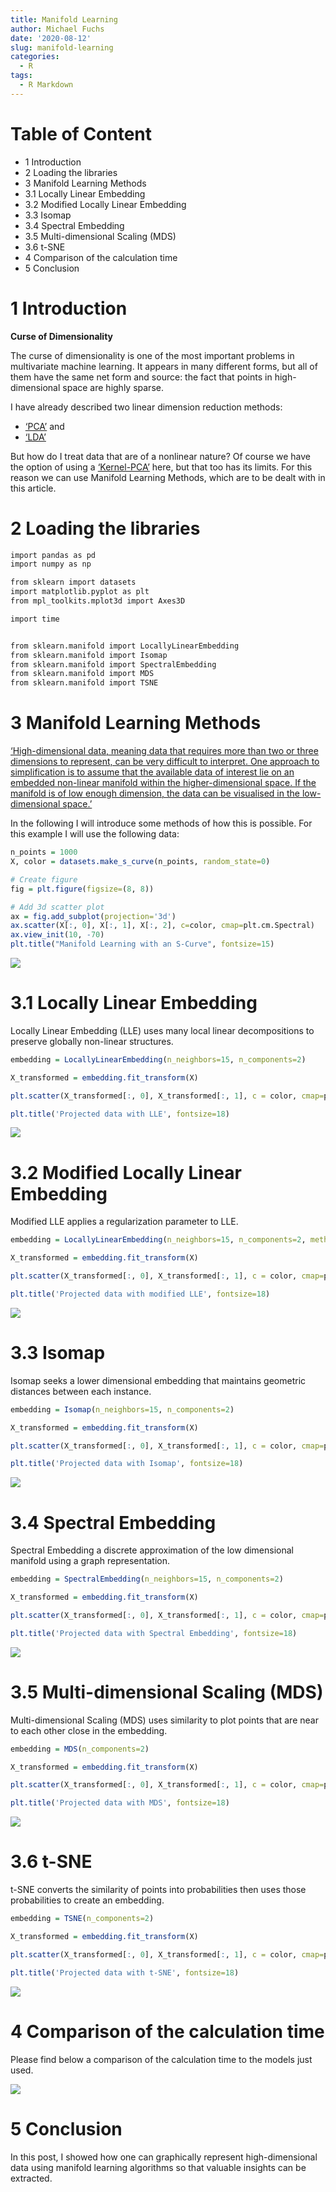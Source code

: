 ```yaml
---
title: Manifold Learning
author: Michael Fuchs
date: '2020-08-12'
slug: manifold-learning
categories:
  - R
tags:
  - R Markdown
---
```




# Table of Content

+ 1 Introduction
+ 2 Loading the libraries
+ 3 Manifold Learning Methods
+ 3.1 Locally Linear Embedding
+ 3.2 Modified Locally Linear Embedding
+ 3.3 Isomap
+ 3.4 Spectral Embedding
+ 3.5 Multi-dimensional Scaling (MDS)
+ 3.6 t-SNE
+ 4 Comparison of the calculation time
+ 5 Conclusion


# 1 Introduction


**Curse of Dimensionality**

The curse of dimensionality is one of the most important problems in multivariate machine learning. It appears in many different forms, but all of them have the same net form and source: the fact that points in high-dimensional space are highly sparse.


I have already described two linear dimension reduction methods:

+ ['PCA']('https://michael-fuchs-python.netlify.app/2020/07/22/principal-component-analysis-pca/') and 
+ ['LDA']('https://michael-fuchs-python.netlify.app/2020/08/07/linear-discriminant-analysis-lda/')

But how do I treat data that are of a nonlinear nature?
Of course we have the option of using a ['Kernel-PCA']('https://michael-fuchs-python.netlify.app/2020/07/22/principal-component-analysis-pca/') here, but that too has its limits.
For this reason we can use Manifold Learning Methods, which are to be dealt with in this article.



# 2 Loading the libraries


```r
import pandas as pd
import numpy as np

from sklearn import datasets
import matplotlib.pyplot as plt
from mpl_toolkits.mplot3d import Axes3D

import time


from sklearn.manifold import LocallyLinearEmbedding
from sklearn.manifold import Isomap
from sklearn.manifold import SpectralEmbedding
from sklearn.manifold import MDS
from sklearn.manifold import TSNE
```




# 3 Manifold Learning Methods

['High-dimensional data, meaning data that requires more than two or three dimensions to represent, can be very difficult to interpret. One approach to simplification is to assume that the available data of interest lie on an embedded non-linear manifold within the higher-dimensional space. If the manifold is of low enough dimension, the data can be visualised in the low-dimensional space.']('https://en.wikipedia.org/wiki/Nonlinear_dimensionality_reduction')


In the following I will introduce some methods of how this is possible.
For this example I will use the following data:


```r
n_points = 1000
X, color = datasets.make_s_curve(n_points, random_state=0)

# Create figure
fig = plt.figure(figsize=(8, 8))

# Add 3d scatter plot
ax = fig.add_subplot(projection='3d')
ax.scatter(X[:, 0], X[:, 1], X[:, 2], c=color, cmap=plt.cm.Spectral)
ax.view_init(10, -70)
plt.title("Manifold Learning with an S-Curve", fontsize=15)
```

![](/post/2020-08-12-manifold-learning_files/p59p1.png)


# 3.1 Locally Linear Embedding

Locally Linear Embedding (LLE) uses many local linear decompositions to preserve globally non-linear structures.

```r
embedding = LocallyLinearEmbedding(n_neighbors=15, n_components=2)

X_transformed = embedding.fit_transform(X)
```

```r
plt.scatter(X_transformed[:, 0], X_transformed[:, 1], c = color, cmap=plt.cm.Spectral)

plt.title('Projected data with LLE', fontsize=18)
```

![](/post/2020-08-12-manifold-learning_files/p59p2.png)


# 3.2 Modified Locally Linear Embedding

Modified LLE applies a regularization parameter to LLE.


```r
embedding = LocallyLinearEmbedding(n_neighbors=15, n_components=2, method='modified')

X_transformed = embedding.fit_transform(X)
```

```r
plt.scatter(X_transformed[:, 0], X_transformed[:, 1], c = color, cmap=plt.cm.Spectral)

plt.title('Projected data with modified LLE', fontsize=18)
```

![](/post/2020-08-12-manifold-learning_files/p59p3.png)


# 3.3 Isomap

Isomap seeks a lower dimensional embedding that maintains geometric distances between each instance.


```r
embedding = Isomap(n_neighbors=15, n_components=2)

X_transformed = embedding.fit_transform(X)
```

```r
plt.scatter(X_transformed[:, 0], X_transformed[:, 1], c = color, cmap=plt.cm.Spectral)

plt.title('Projected data with Isomap', fontsize=18)
```

![](/post/2020-08-12-manifold-learning_files/p59p4.png)


# 3.4 Spectral Embedding

Spectral Embedding a discrete approximation of the low dimensional manifold using a graph representation.

```r
embedding = SpectralEmbedding(n_neighbors=15, n_components=2)

X_transformed = embedding.fit_transform(X)
```

```r
plt.scatter(X_transformed[:, 0], X_transformed[:, 1], c = color, cmap=plt.cm.Spectral)

plt.title('Projected data with Spectral Embedding', fontsize=18)
```

![](/post/2020-08-12-manifold-learning_files/p59p5.png)


# 3.5 Multi-dimensional Scaling (MDS)

Multi-dimensional Scaling (MDS) uses similarity to plot points that are near to each other close in the embedding.


```r
embedding = MDS(n_components=2)

X_transformed = embedding.fit_transform(X)
```

```r
plt.scatter(X_transformed[:, 0], X_transformed[:, 1], c = color, cmap=plt.cm.Spectral)

plt.title('Projected data with MDS', fontsize=18)
```

![](/post/2020-08-12-manifold-learning_files/p59p6.png)


# 3.6 t-SNE

t-SNE converts the similarity of points into probabilities then uses those probabilities to create an embedding.

```r
embedding = TSNE(n_components=2)

X_transformed = embedding.fit_transform(X)
```

```r
plt.scatter(X_transformed[:, 0], X_transformed[:, 1], c = color, cmap=plt.cm.Spectral)

plt.title('Projected data with t-SNE', fontsize=18)
```

![](/post/2020-08-12-manifold-learning_files/p59p7.png)


# 4 Comparison of the calculation time

Please find below a comparison of the calculation time to the models just used.



![](/post/2020-08-12-manifold-learning_files/p59p8.png)




# 5 Conclusion

In this post, I showed how one can graphically represent high-dimensional data using manifold learning algorithms so that valuable insights can be extracted.




